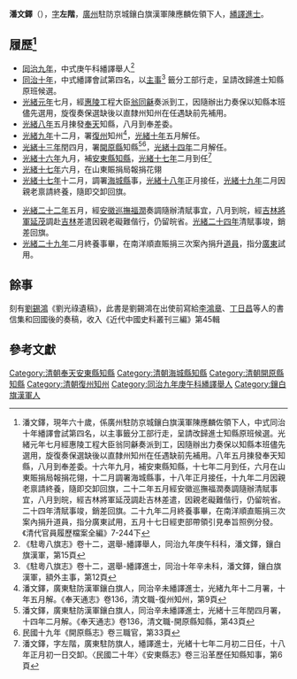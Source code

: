 '''潘文鐸'''（{{bd|1844年||？年|catIdx=P潘}}），[[字|字]]'''左階'''，[[廣州|廣州]]駐防京城鑲白旗漢軍陳應麟佐領下人，[[繙譯進士|繙譯進士]]。

== 履歷<ref>潘文鐸，現年六十歲，係廣州駐防京城鑲白旗漢軍陳應麟佐領下人，中式同治十年繙譯會試第四名，以主事籤分工部行走，呈請改歸進士知縣原班候選。光緒元年七月經惠陵工程大臣翁同龢奏派到工，因隨辦出力奏保以知縣本班儘先選用，旋復奏保選缺後以直隸州知州在任遇缺前先補用。八年五月㨂發奉天知縣，八月到奉差委。十六年九月，補安東縣知縣，十七年二月到任，六月在山東賑捐局報捐花翎，十二月調署海城縣事，十八年正月接任，十九年二月因親老禀請終養，隨即交卸回旗，二十二年五月經安徽巡撫福潤奏調隨辦清賦事宜，八月到皖，經吉林將軍延茂調赴吉林差遣，因親老礙難偕行，仍留皖省。二十四年清賦事竣，銷差回旗。二十九年二月終養事畢，在南洋順直賑捐三次案內捐升道員，指分廣東試用，五月十七日經吏部帶領引見奉旨照例分發。《清代官員履歷檔案全編》7-244下</ref> ==
* [[同治九年|同治九年]]，中式庚午科繙譯舉人<ref>《駐粵八旗志》卷十二，選舉-繙譯舉人，同治九年庚午科科，潘文鐸，鑲白旗漢軍，第15頁</ref>
* [[同治十年|同治十年]]，中式繙譯會試第四名，以[[主事|主事]]<ref>《駐粵八旗志》卷十二，選舉-繙譯進士，同治十年辛未科，潘文鐸，鑲白旗漢軍，額外主事，第12頁</ref> 籤分工部行走，呈請改歸進士知縣原班候選。
* [[光緒元年|光緒元年]]七月，經[[惠陵|惠陵]]工程大臣[[翁同龢|翁同龢]]奏派到工，因隨辦出力奏保以知縣本班儘先選用，旋復奏保選缺後以直隸州知州在任遇缺前先補用。
* [[光緒八年|光緒八年]]五月㨂發[[奉天省|奉天]]知縣，八月到奉差委。
* [[光緒九年|光緒九年]]十二月，署[[復州|復州]]知州<ref>潘文鐸，廣東駐防漢軍鑲白旗人，同治辛未繙譯進士，光緒九年十二月署，十年五月解。《奉天通志》卷136，清文職-復州知州，第9頁</ref>，[[光緒十年|光緒十年]]五月解任。
* [[光緒十三年|光緒十三年]]閏四月，署[[開原縣|開原縣]]知縣<ref>潘文鐸，廣東駐防漢軍鑲白旗人，同治辛未繙譯進士，光緒十三年閏四月署，十四年二月解。《奉天通志》卷136，清文職-開原縣知縣，第43頁</ref><ref>民國十九年《開原縣志》卷三職官，第33頁</ref>，[[光緒十四年|光緒十四年]]二月解任。
* [[光緒十六年|光緒十六年]]九月，補[[安東縣_(奉天省)|安東縣]][[知縣|知縣]]，[[光緒十七年|光緒十七年]]二月到任<ref>潘文鐸，字左階，廣東駐防旗人，繙譯進士，光緒十七年二月初二日任，十八年正月初一日交卸。〈民國二十年〉《安東縣志》卷三沿革歷任知縣知事，第6頁</ref>
* [[光緒十七年|光緒十七年]]六月，在山東賑捐局報捐花翎
* [[光緒十七年|光緒十七年]]十二月，調署[[海城縣|海城縣]]事，[[光緒十八年|光緒十八年]]正月接任，[[光緒十九年|光緒十九年]]二月因親老禀請終養，隨即交卸回旗。
{{Quotation|民國十三年《海城縣志》潘文鐸傳<ref>民國十三年《海城縣志》，卷四人物名宦，第9頁</ref><br />
潘文鐸，字佐階，廣東南海人，繙譯進士，光緒十八年蒞縣任性狷介痛絕苞苴詞訟判決如流，每解差蠧役藉端勒索沿途騷擾，文鐸下車即革此弊，勒碑為戒（碑在北門外官道旁），去任時捐廉六百金存大成會以助興學。|民國十三年《海城縣志》}}
* [[光緒二十二年|光緒二十二年]]五月，經[[安徽巡撫|安徽巡撫]][[福潤|福潤]]奏調隨辦清賦事宜，八月到皖，經[[吉林將軍|吉林將軍]][[延茂|延茂]]調赴[[吉林|吉林]]差遣因親老礙難偕行，仍留皖省。[[光緒二十四年|光緒二十四年]]清賦事竣，銷差回旗。
* [[光緒二十九年|光緒二十九年]]二月終養事畢，在南洋順直賑捐三次案內捐升[[道員|道員]]，指分[[廣東|廣東]]試用。

== 餘事 ==
刻有[[劉錫鴻|劉錫鴻]]《劉光祿遺稿》，此書是劉錫鴻在出使前寫給[[李鴻章|李鴻章]]、[[丁日昌|丁日昌]]等人的書信集和回國後的奏稿，收入《近代中國史料叢刊三編》第45輯

==參考文獻==
{{reflist}}

{{同治十年辛未科繙譯進士金榜}}

{{DEFAULTSORT:P潘}}
[[Category:清朝奉天安東縣知縣|Category:清朝奉天安東縣知縣]]
[[Category:清朝海城縣知縣|Category:清朝海城縣知縣]]
[[Category:清朝開原縣知縣|Category:清朝開原縣知縣]]
[[Category:清朝復州知州|Category:清朝復州知州]]
[[Category:同治九年庚午科繙譯舉人|Category:同治九年庚午科繙譯舉人]]
[[Category:鑲白旗漢軍人|Category:鑲白旗漢軍人]]